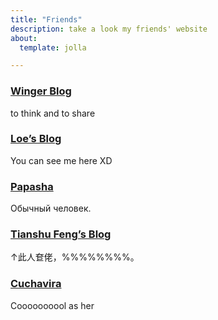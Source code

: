 ```yaml
---
title: "Friends"
description: take a look my friends' website
about:
  template: jolla

---
```

<style>
.title{
    color: rgb(0, 0, 0);
}
</style>
### [Winger Blog](https://blog.winger216.bid)
to think and to share

### [Loe's Blog](https://f5.monster)
You can see me here XD

### [Papasha](http://blog.ppsh.su)
Обычный человек.

### [Tianshu Feng's Blog](https://ftianshu.gitlab.io/)
↑此人奆佬，%%%%%%%%。

### [Cuchavira](http://coolas.me/)
Coooooooool as her

